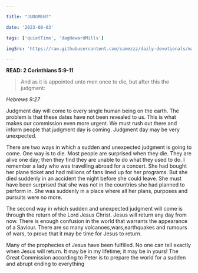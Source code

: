 ```yaml
---

title: "JUDGMENT"

date: '2023-08-03'

tags: ['quietTime', 'dagHewardMills']

imgSrc: 'https://raw.githubusercontent.com/samezzz/daily-devotionals/main/images/evangelist-dag.jpg'

---
```


**READ: 2 Corinthians 5:9-11**

>And as it is appointed unto men once to die, but after this the judgment: 

*Hebrews 9:27*

Judgment day will come to every single human being on the earth. The problem is that these dates have not been revealed to us. This is what makes our commission even more urgent. We must rush out there and inform people that judgment day is coming. Judgment day may be very unexpected. 

There are two ways in which a sudden and unexpected judgment is going to come. One way is to die. Most people are surprised when they die. They are alive one day; then they find they are unable to do what they used to do. I remember a lady who was travelling abroad for a concert. She had bought her plane ticket and had millions of fans lined up for her programs. But she died suddenly in an accident the night before she could leave. She must have been surprised that she was not in the countries she had planned to perform in. She was suddenly in a place where all her plans, purposes and pursuits were no more.

The second way in which sudden and unexpected judgment will come is through the return of the Lord Jesus Christ. Jesus will return any day from now. There is enough confusion in the world that warrants the appearance of a Saviour. There are so many volcanoes,wars,earthquakes and rumours of wars, to prove that it may be time for Jesus to return. 

Many of the prophecies of Jesus have been fulfilled. No one can tell exactly when Jesus will return. It may be in my lifetime; it may be in yours! The Great Commission according to Peter is to prepare the world for a sudden and abrupt ending to everything
